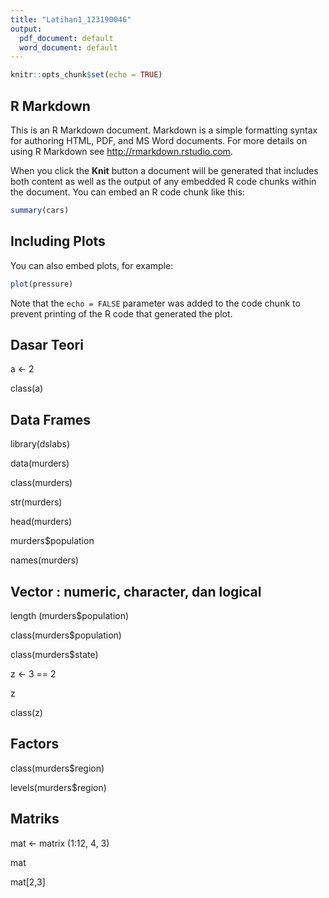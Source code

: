 ```yaml
---
title: "Latihan1_123190046"
output:
  pdf_document: default
  word_document: default
---
```

```r
knitr::opts_chunk$set(echo = TRUE)
```

## R Markdown

This is an R Markdown document. Markdown is a simple formatting syntax for authoring HTML, PDF, and MS Word documents. For more details on using R Markdown see <http://rmarkdown.rstudio.com>.

When you click the **Knit** button a document will be generated that includes both content as well as the output of any embedded R code chunks within the document. You can embed an R code chunk like this:

```r
summary(cars)
```

## Including Plots

You can also embed plots, for example:

```r
plot(pressure)
```

Note that the `echo = FALSE` parameter was added to the code chunk to prevent printing of the R code that generated the plot.

## Dasar Teori


a <- 2

class(a)


## Data Frames


library(dslabs)

data(murders)

class(murders)

str(murders)

head(murders)

murders$population

names(murders)


## Vector : numeric, character, dan logical


length (murders$population)

class(murders$population)

class(murders$state)

z <- 3 == 2

z

class(z)


## Factors


class(murders$region)

levels(murders$region)


## Matriks

mat <- matrix (1:12, 4, 3)

mat

mat[2,3]


